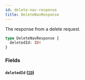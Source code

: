 ```yaml
---
id: delete-nav-response
title: DeleteNavResponse
---
```



The response from a delete request.


```graphql
type DeleteNavResponse {
  deletedId: ID!
}
```


### Fields

#### `deletedId` ([`ID`](/developers/demandhq-apis/demand-api/graphql/reference/scalars/id))






